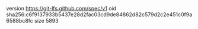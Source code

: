 version https://git-lfs.github.com/spec/v1
oid sha256:c6f9137933b5437e28d2fac03cd9de84862d82c579d2c2e451c0f9a6588bc8fc
size 5893
